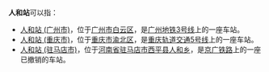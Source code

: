 '''人和站'''可以指：
*[[人和站_(广州)|人和站 (广州市)]]，位于[[广州市|广州市]][[白云区_(广州市)|白云区]]，是[[广州地铁|广州地铁]][[广州地铁3号线|3号线]]上的一座车站。
*[[人和站_(重庆市)|人和站 (重庆市)]]，位于[[重庆市|重庆市]][[渝北区|渝北区]]，是[[重庆轨道交通|重庆轨道交通]][[重庆轨道交通5号线|5号线]]上的一座车站。
*[[人和站_(驻马店市)|人和站 (驻马店市)]]，位于[[河南省|河南省]][[驻马店市|驻马店市]][[西平县|西平县]][[人和乡_(西平县)|人和乡]]，是[[京广铁路|京广铁路]]上的一座已撤销的车站。

{{disambig|RenH|Cat=三字車站名消歧義}}